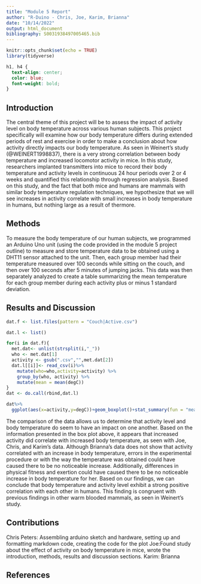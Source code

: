 ```yaml
---
title: "Module 5 Report"
author: "R-Duino - Chris, Joe, Karim, Brianna"
date: "10/14/2022"
output: html_document
bibliography: S0031938497005465.bib
---
```


```r
knitr::opts_chunk$set(echo = TRUE)
library(tidyverse)
```
```css
h1, h4 {
  text-align: center;
  color: blue;
  font-weight: bold;
}
```

## Introduction 
The central theme of this project will be to assess the impact of activity level on body temperature across various human subjects. This project specifically will examine how our body temperature differs during extended periods of rest and exercise in order to make a conclusion about how activity directly impacts our body temperature. As seen in Weinert's study (@WEINERT1998837), there is a very strong correlation between body temperature and increased locomotor activity in mice. In this study, researchers implanted transmitters into mice to record their body temperature and activity levels in continuous 24 hour periods over 2 or 4 weeks and quantified this relationship through regression analysis. Based on this study, and the fact that both mice and humans are mammals with similar body temperature regulation techniques, we hypothesize that we will see  increases in activity correlate with small increases in body temperature in humans, but nothing large as a result of thermore. 

## Methods
To measure the body temperature of our human subjects, we  programmed an Arduino Uno unit (using the code provided in the module 5 project outline) to measure and store  temperature data to be obtained using a DHT11 sensor attached to the unit. Then, each group member had their temperature measured over 100 seconds while sitting on the couch, and then over 100 seconds after 5 minutes of jumping jacks. This data was then separately analyzed to create a table summarizing the mean temperature for each group member during each activity plus or minus 1 standard deviation. 



## Results and Discussion
```r
dat.f <- list.files(pattern = "Couch|Active.csv")

dat.l <- list() 

for(i in dat.f){
  met.dat<- unlist(strsplit(i,"_")) 
  who <- met.dat[1] 
  activity <- gsub(".csv","",met.dat[2]) 
  dat.l[[i]]<- read_csv(i)%>%
    mutate(who=who,activity=activity) %>%
    group_by(who, activity) %>% 
    mutate(mean = mean(degC))
}
dat <- do.call(rbind,dat.l) 

dat%>%
  ggplot(aes(x=activity,y=degC))+geom_boxplot()+stat_summary(fun = "mean", geom = "point", shape = 20, size = 4, fill = "white")+facet_grid(.~who) 
```

The comparison of the data allows us to determine that activity level and body temperature do seem to have an impact on one another. Based on the information presented in the box plot above, it appears that increased activity did correlate with increased body temperature, as seen with Joe, Chris, and Karim's data. Although Brianna's data does not show that activity correlated with an increase in body temperature, errors in the experimental procedure or with the way the temperature was obtained could have caused there to be no noticeable increase. Additionally, differences in physical fitness and exertion could have caused there to be no noticeable increase in body temperature for her. Based on our findings, we can conclude that body temperature and activity level exhibit a strong positive correlation with each other in humans. This finding is congruent with previous findings in other warm blooded mammals, as seen in Weinert's study.




## Contributions
Chris Peters: Assembling arduino sketch and hardware, setting up and formatting markdown code, creating the code for the plot
Joe:Found study about the effect of activity on body temperature in mice, wrote the introduction, methods,  results and discussion sections.
Karim:
Brianna



## References

